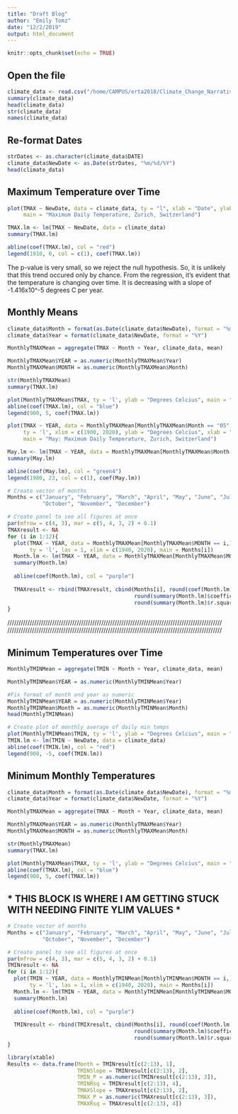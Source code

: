 ```yaml
---
title: "Draft Blog"
author: "Emily Tomz"
date: "12/2/2019"
output: html_document
---
```


```r
knitr::opts_chunk$set(echo = TRUE)
```

## Open the file

```r
climate_data <- read.csv("/home/CAMPUS/erta2018/Climate_Change_Narratives/student_folders/Tomz/Tomz_Blog_v0_files/1957996_modified.csv")
summary(climate_data)
head(climate_data)
str(climate_data)
names(climate_data)
```



## Re-format Dates

```r
strDates <- as.character(climate_data$DATE)
climate_data$NewDate <- as.Date(strDates, "%m/%d/%Y")
head(climate_data)
```




## Maximum Temperature over Time

```r
plot(TMAX ~ NewDate, data = climate_data, ty = "l", xlab = "Date", ylab = "Degrees Celcius",
     main = "Maximum Daily Temperature, Zurich, Switzerland")

TMAX.lm <- lm(TMAX ~ NewDate, data = climate_data)
summary(TMAX.lm)

abline(coef(TMAX.lm), col = "red")
legend(1910, 0, col = c(1), coef(TMAX.lm))
```
The p-value is very small, so we reject the null hypothesis. So, it is unlikely that this trend occured only by chance. From the regression, it's evident that the temperature is changing over time. It is decreasing with a slope of -1.416x10^-5 degrees C per year.


## Monthly Means

```r
climate_data$Month = format(as.Date(climate_data$NewDate), format = "%m")
climate_data$Year = format(climate_data$NewDate, format = "%Y")

MonthlyTMAXMean = aggregate(TMAX ~ Month + Year, climate_data, mean)

MonthlyTMAXMean$YEAR = as.numeric(MonthlyTMAXMean$Year)
MonthlyTMAXMean$MONTH = as.numeric(MonthlyTMAXMean$Month)

str(MonthlyTMAXMean)
summary(TMAX.lm)

plot(MonthlyTMAXMean$TMAX, ty = 'l', ylab = "Degrees Celcius", main = "Maximum Mean Montly Temperature, Zurich, Switzerland")
abline(coef(TMAX.lm), col = "blue")
legend(900, 5, coef(TMAX.lm))
```

```r
plot(TMAX ~ YEAR, data = MonthlyTMAXMean[MonthlyTMAXMean$Month == "05",], 
     ty = 'l', xlim = c(1900, 2020), ylab = "Degrees Celcius", xlab = "Date", 
     main = "May: Maximum Daily Temperature, Zurich, Switzerland")

May.lm <- lm(TMAX ~ YEAR, data = MonthlyTMAXMean[MonthlyTMAXMean$Month == "05",])
summary(May.lm)

abline(coef(May.lm), col = "green4")
legend(1980, 23, col = c(1), coef(May.lm))
```

```r
# Create vector of months
Months = c("January", "February", "March", "April", "May", "June", "July", "August", "September",
           "October", "November", "December")

# Create panel to see all figures at once
par(mfrow = c(4, 3), mar = c(5, 4, 3, 2) + 0.1)
TMAXresult <- NA
for (i in 1:12){
  plot(TMAX ~ YEAR, data = MonthlyTMAXMean[MonthlyTMAXMean$MONTH == i,],
       ty = 'l', las = 1, xlim = c(1940, 2020), main = Months[i])
  Month.lm <- lm(TMAX ~ YEAR, data = MonthlyTMAXMean[MonthlyTMAXMean$MONTH == i,])
  summary(Month.lm)
  
  abline(coef(Month.lm), col = "purple")
  
  TMAXresult <- rbind(TMAXresult, cbind(Months[i], round(coef(Month.lm)[2], 4),
                                        round(summary(Month.lm)$coefficients[2, 4], 4),
                                        round(summary(Month.lm)$r.squared, 3)))
}
```




////////////////////////////////////////////////////////////////////////////////////////////////
////////////////////////////////////////////////////////////////////////////////////////////////


## Minimum Temperatures over Time

```r
MonthlyTMINMean = aggregate(TMIN ~ Month + Year, climate_data, mean)

MonthlyTMINMean$YEAR = as.numeric(MonthlyTMINMean$Year)

#Fix format of month and year as numeric
MonthlyTMINMean$YEAR = as.numeric(MonthlyTMINMean$Year)
MonthlyTMINMean$Month = as.numeric(MonthlyTMINMean$Month)
head(MonthlyTMINMean)

# Create plot of monthly average of daily min temps
plot(MonthlyTMINMean$TMIN, ty = 'l', ylab = "Degrees Celcius", main = "Monthly Minimum Daily Temperature, Zurich, Switzerland")
TMIN.lm <- lm(TMIN ~ NewDate, data = climate_data)
abline(coef(TMIN.lm), col = "red")
legend(900, -5, coef(TMIN.lm))
```

## Minimum Monthly Temperatures

```r
climate_data$Month = format(as.Date(climate_data$NewDate), format = "%m")
climate_data$Year = format(climate_data$NewDate, format = "%Y")

MonthlyTMAXMean = aggregate(TMAX ~ Month + Year, climate_data, mean)

MonthlyTMAXMean$YEAR = as.numeric(MonthlyTMAXMean$Year)
MonthlyTMAXMean$MONTH = as.numeric(MonthlyTMAXMean$Month)

str(MonthlyTMAXMean)
summary(TMAX.lm)

plot(MonthlyTMAXMean$TMAX, ty = 'l', ylab = "Degrees Celcius", main = "Maximum Mean Montly Temperature, Zurich, Switzerland")
abline(coef(TMAX.lm), col = "blue")
legend(900, 5, coef(TMAX.lm))
```

## * THIS BLOCK IS WHERE I AM GETTING STUCK WITH NEEDING FINITE YLIM VALUES *

```r
# Create vector of months
Months = c("January", "February", "March", "April", "May", "June", "July", "August", "September",
           "October", "November", "December")

# Create panel to see all figures at once
par(mfrow = c(4, 3), mar = c(5, 4, 3, 2) + 0.1)
TMINresult <- NA
for (i in 1:12){
  plot(TMIN ~ YEAR, data = MonthlyTMINMean[MonthlyTMINMean$MONTH == i,],
       ty = 'l', las = 1, xlim = c(1940, 2020), main = Months[i])
  Month.lm <- lm(TMIN ~ YEAR, data = MonthlyTMINMean[MonthlyTMINMean$MONTH == i,])
  summary(Month.lm)
  
  abline(coef(Month.lm), col = "purple")
  
  TMINresult <- rbind(TMIXresult, cbind(Months[i], round(coef(Month.lm)[2], 4),
                                        round(summary(Month.lm)$coefficients[2, 4], 4),
                                        round(summary(Month.lm)$r.squared, 3)))
}
```

```r
library(xtable)
Results <- data.frame(Month = TMINresult[c(2:13), 1],
                      TMINSlope = TMINresult[c(2:13), 2],
                      TMIN_P = as.numeric(TMINresult[c(2:13), 3]),
                      TMINRsq = TMINresult[c(2:13), 4],
                      TMAXSlope = TMAXresult[c(2:13), 2],
                      TMAX_P = as.numeric(TMAXresult[c(2:13), 3]),
                      TMAXRsq = TMAXresult[c(2:13), 4])

```
